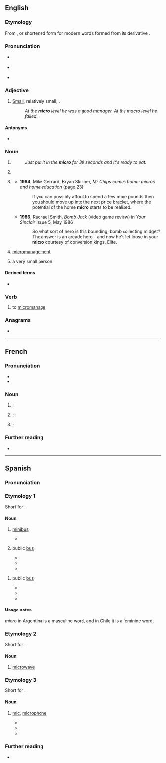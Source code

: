 {{also|Micro|micro-}}
==English==

===Etymology===
From {{der|en|grc|μικρός||small}}, or shortened form for modern words formed from its derivative {{m|en|micro-}}.

===Pronunciation===
* {{a|US}} {{IPA|en|/ˈmaɪ.kɹoʊ/}}
* {{a|UK}} {{IPA|en|/ˈmaɪ.kɹəʊ/}}
* {{audio|en|LL-Q1860 (eng)-Vealhurl-micro.wav |Audio (UK)}}

===Adjective===
{{en-adj}}

# [[small|Small]], relatively small; {{non-gloss definition|used to contrast levels of the noun modified}}.
#: ''At the '''micro''' level he was a good manager. At the macro level he failed.''

====Antonyms====
* {{l|en|macro}}

===Noun===
{{en-noun|~}}

# {{lb|en|colloquial}} {{clipping of|en|microwave oven}}
#: ''Just put it in the '''micro''' for 30 seconds and it's ready to eat.''
# {{lb|en|colloquial|economics|uncountable}} {{clipping of|en|microeconomics}}
# {{lb|en|computing|dated|countable}} {{form of|en|short form|microcomputer}}
#* '''1984''', Mike Gerrard, Bryan Skinner, ''Mr Chips comes home: micros and home education'' (page 23)
#*: If you can possibly afford to spend a few more pounds then you should move up into the next price bracket, where the potential of the home '''micro''' starts to be realised.
#* '''1986''', Rachael Smith, ''Bomb Jack'' (video game review) in ''Your Sinclair'' issue 5, May 1986
#*: So what sort of hero is this bounding, bomb collecting midget? The answer is an arcade hero - and now he's let loose in your '''micro''' courtesy of conversion kings, Elite.
# {{lb|en|gaming|slang|uncountable}} [[micromanagement]]
# {{lb|en|fetishism}} a very small person

====Derived terms====
* {{sense|microcomputer}} {{l|en|micromania}}

===Verb===
{{en-verb|pres_3sg2=microes}}

# {{lb|en|gaming slang}} to [[micromanage]]

===Anagrams===
* {{anagrams|en|a=cimor|Romic|cormi|moric}}

----

==French==

===Pronunciation===
* {{audio|fr|LL-Q150 (fra)-Lepticed7-micro.wav|Audio}}
* {{audio|fr|LL-Q150 (fra)-DSwissK-micro.wav|Audio (Switzerland)}}

===Noun===
{{fr-noun|m}}

# {{l|en|mic|gloss=microphone}}; {{clipping of|fr|microphone}}
# {{l|en|micro|gloss=microcomputer}}; {{clipping of|fr|micro-ordinateur}}
# {{gloss|obsolete}} {{l|en|microscope}}; {{clipping of|fr|microscope}}

===Further reading===
* {{R:TLFi}}

----

==Spanish==

===Pronunciation===
{{es-IPA}}

===Etymology 1===
Short for {{m|es|microbús}}.

====Noun====
{{es-noun|m}}

# {{lb|es|Mexico}} [[minibus]]
#: {{syn|es|microbús|minibús|pesero|combi}}
#* {{quote-journal|es|date=2016-06-08|work=Diego Pérez|author=Atracción 360
|title=¿Por qué les llamamos “Micros”?
|url=https://www.atraccion360.com/por-que-se-le-dice-micro-pesera-microbus-el-micro-o-la-micro
|passage='''Micros''', peseras, camiones, colectivos, a lo largo de la historia el transporte público de México ha adquirido diversos nombres, pero ¿de dónde provienen?}}
# {{lb|es|Argentina}} public [[bus]]
#: {{syn|es|ómnibus|colectivo}}
#* {{quote-journal|es|date=2022-03-04|work=Correo del Sur|author=
|title=Encarcelan a hombre que empujó a mujer de un '''micro''' en movimiento
|url=https://correodelsur.com/local/20220304_encarcelan-a-hombre-que-empujo-a-mujer-de-un-micro-en-movimiento.html
|passage=De acuerdo con la información que recogió CORREO DEL SUR, la noche del 24 de febrero el chofer de un '''micro''' se estaba recogiendo en su vehículo con su pareja por la zona de Lajastambo, donde, aparentemente, la mujer se cayó; por lo menos, eso es lo que dijo el hombre a las autoridades.}}
#* {{quote-journal|es|date=2022-02-27|work=El Ciudadano|author=
|title=Dos mujeres heridas tras el vuelco de un '''micro''' en la autopista a Santa Fe
|url=https://www.elciudadanoweb.com/dos-mujeres-heridas-tras-el-vuelco-de-un-micro-en-la-autopista-a-santa-fe/
|passage=Dos mujeres resultaron heridas este domingo tras el vuelco de un '''micro''' en la autopista Rosario-Santa Fe. }}
#* {{quote-journal|es|date=2022-03-02|work=Mendoza Post|author=
|title=Una mujer está grave al ser atropellada por un '''micro''' en Godoy Cruz
|url=https://www.mendozapost.com/policiales/mujer-grave-atropellada-micro-godoy-cruz/
|passage=}}

{{es-noun|f}}
# {{lb|es|Chile}} public [[bus]]
#* {{quote-journal|es|date=2022-01-12|work=Agricultura|author=Carlos Pizarro
|title=Accidente entre una '''micro''' y vehículo dejó a dos heridos de gravedad en Ñuñoa
|url=https://www.radioagricultura.cl/nacional/2022/01/12/accidente-en-nunoa-entre-una-micro-y-vehiculo-dejo-a-dos-heridos-de-gravedad.html
|passage=La coalición fue en las calles Rodrigo de Araya y Exequiel Fernández de la mencionada comuna de la región Metropolitana, donde una '''micro''' de la RED metropolitana de Movilidad (exTransantiago) no respetó la luz roja del semáforo, lo que provocó que impactará contra el auto del chofer de Uber.}}
#* {{quote-journal|es|date=2022-01-12|work=24 Horas|author=
|title=Conductor de Uber internado de gravedad tras ser chocado por una '''micro'''
|url=https://www.24horas.cl/nacional/conductor-de-uber-internado-de-gravedad-tras-ser-chocado-por-una-micro---5141836
|passage=La colisión, ocurrida en Rodrigo de Araya con Exequiel Fernández, se produjo porque la '''micro''' se habría saltado un semáforo en rojo, impactando al vehículo menor.}}
#* {{quote-journal|es|date=2022-02-22|work=T13|author=
|title=Hombre muere tras ser baleado al interior de una '''micro''' en Puente Alto
|url=https://www.t13.cl/noticia/nacional/hombre-muere-ser-baleado-al-interior-micro-puente-alto
|passage=Durante la mañana de este sábado un hombre murió tras ser baleado al interior de una '''micro''' en la comuna de Puente Alto.}}

====Usage notes====
''micro'' in Argentina is a masculine word, and in Chile it is a feminine word.

===Etymology 2===
Short for {{m|es|microondas}}.

====Noun====
{{es-noun|m}}

# {{lb|es|Spain}} [[microwave]]

===Etymology 3===
Short for {{m|es|micrófono}}.

====Noun====
{{es-noun|m}}

# {{lb|es|Spain}} [[mic]], [[microphone]]
#* {{quote-journal|es|date=2022-03-04|work=Los 40|author=Alberto Palao Murcia
|title=DUA LIPA VIVE UN MOMENTO “TIERRA, TRÁGAME” CUANDO SE LE CAE EL '''MICRO''' EN MITAD DE UN CONCIERTO ©copyright los40.com
|url=https://los40.com/los40/2022/03/04/musica/1646396512_599192.html
|passage=Y es que no todos los días te cae del cielo un '''micro''' de tu cantante favorita.  ©copyright los40.com}}
#* {{quote-journal|es|date=2022-02-22|work=ABC|author=M. C. P.
|title=Un '''micro''' abierto deja al descubierto la visita al baño de un invitado de 'La noche en 24 horas'
|url=https://www.abc.es/play/television/noticias/abci-micro-abierto-deja-descubierto-visita-bano-invitado-noche-24-horas-202202221400_noticia.html
|passage=Anoche, la víctima fue el espacio televisivo 'La Noche en 24 horas' (TVE), de Xabier Fortes, que tuvo que hacer frente al incómodo momento en el que un '''micro''' abierto captaba lo que parecía ser el grifo del baño y una voz.}}
#* {{quote-journal|es|date=2022-02-24|work=|author=
|title=Un micro abierto en Sálvame desvela la situación de Paz Padilla con el programa
|url=https://www.elmundo.es/loc/famosos/2022/02/24/62177152fdddffcb358b45e1.html
|passage=Era entonces cuando el micrófono abierto de Lydia hacía el resto encendiendo una mecha que sigue vigente hoy en incontables medios digitales. Lozano aseguraba a uno de sus compañeros sin saber que su '''micro''' estaba abierto: "No se sabe nada. Ni que sí ni que no".}}

===Further reading===
* {{R:DRAE}}